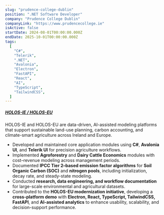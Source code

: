 ```yaml
---
slug: "prudence-college-dublin"
position: ".NET Software Developer"
company: "Prudence College Dublin"
companyLink: "https://www.prudencecollege.ie"
isActive: false
startDate: 2024-08-01T00:00:00.000Z
endDate: 2025-10-01T00:00:00.000Z
tags:
  [
    "C#",
    "Telerik",
    ".NET",
    "Avalonia",
    "Electron",
    "FastAPI",
    "React",
    "AI",
    "TypeScript",
    "TailwindCSS",
  ]
---
```


##### [HOLOS-IE / HOLOS-EU](https://www.ucd.ie/holos-ie/)

HOLOS-IE and HOLOS-EU are data-driven, AI-assisted modeling platforms that support sustainable land-use planning, carbon accounting, and climate-smart agriculture across Ireland and Europe.

- Developed and maintained core application modules using **C#**, **Avalonia UI**, and **Telerik UI** for precision agriculture workflows.
- Implemented **Agroforestry** and **Dairy Cattle Economics** modules with cost–revenue modeling across management periods.
- Documented **IPCC Tier 2–based emission factor algorithms** for **Soil Organic Carbon (SOC)** and **nitrogen pools**, including initialization, decay rate, and steady-state modeling.
- Conducted **research, data engineering, and workflow documentation** for large-scale environmental and agricultural datasets.
- Contributed to the **HOLOS-EU modernization initiative**, developing a **cross-platform demo** with **Electron, React, TypeScript, TailwindCSS, FastAPI**, and **AI-assisted analytics** to enhance usability, scalability, and decision-support performance.
